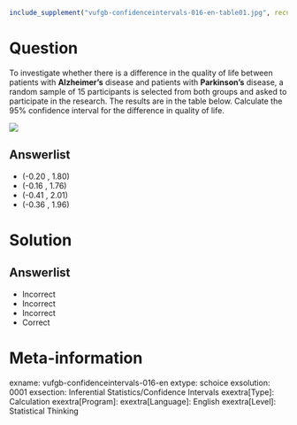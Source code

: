 ```{r, echo = FALSE, results = "hide"}
include_supplement("vufgb-confidenceintervals-016-en-table01.jpg", recursive = TRUE)
```

Question
========
  
To investigate whether there is a difference in the quality of life between patients with **Alzheimer’s** disease and patients with **Parkinson’s** disease, a random sample of 15 participants is selected from both groups and asked to participate in the research. The results are in the table below. Calculate the 95% confidence interval for the difference in quality of life.  

![](vufgb-confidenceintervals-016-en-table01.jpg)
  
Answerlist
----------
* (-0.20 , 1.80) 
* (-0.16 , 1.76) 
* (-0.41 , 2.01)
* (-0.36 , 1.96)

Solution
========

Answerlist
----------
* Incorrect
* Incorrect
* Incorrect
* Correct

Meta-information
================
exname: vufgb-confidenceintervals-016-en
extype: schoice
exsolution: 0001
exsection: Inferential Statistics/Confidence Intervals
exextra[Type]: Calculation
exextra[Program]: 
exextra[Language]: English
exextra[Level]: Statistical Thinking